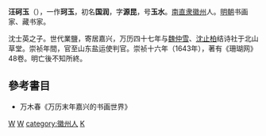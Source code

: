 '''汪砢玉'''（{{bd|1587年||？||汪砢玉}}），一作'''珂玉'''，初名'''国润'''，字'''源昆'''，号'''玉水'''。[[南直隶|南直隶]][[徽州|徽州]]人。[[明朝|明朝]]书画家、藏书家。

沈士英之子。世代業鹽，寄居嘉兴，万历四十七年与[[魏仲雪|魏仲雪]]、[[沈止柏|沈止柏]]结诗社于北山草堂。崇祯年間，官至山东盐运使判官。崇祯十六年（1643年），著有《珊瑚网》48卷。明亡後不知所終。

==參考書目==
*万木春《万历末年嘉兴的书画世界》

[[category:明朝鹽運司判官|W]]
[[category:明朝藏書家|W]]
[[category:徽州人|category:徽州人]]
[[category:汪姓|K]]